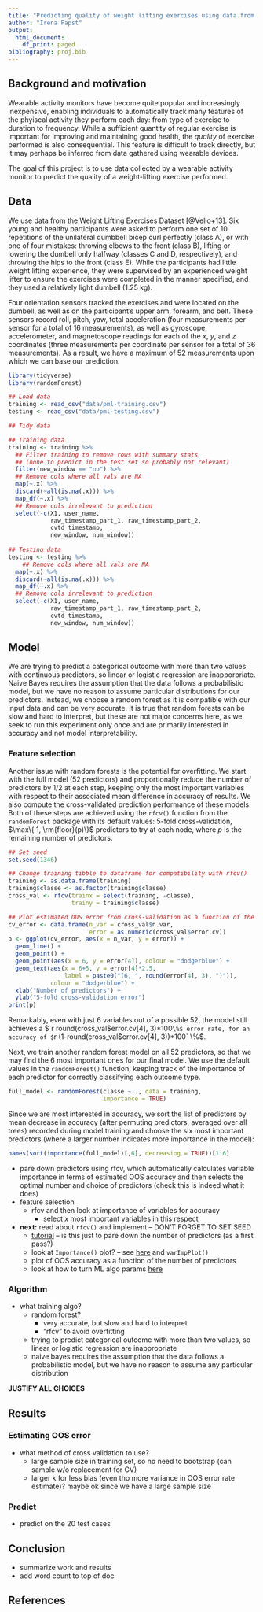 ```yaml
---
title: "Predicting quality of weight lifting exercises using data from wearable devices"
author: "Irena Papst"
output:
  html_document:
    df_print: paged
bibliography: proj.bib
---
```


## Background and motivation

Wearable activity monitors have become quite popular and increasingly inexpensive, enabling individuals to automatically track many features of the phyiscal activity they perform each day: from type of exercise to duration to frequency. While a sufficient quantity of regular exercise is important for improving and maintaining good health, the *quality* of exercise performed is also consequential. This feature is difficult to track directly, but it may perhaps be inferred from data gathered using wearable devices.

The goal of this project is to use data collected by a wearable activity monitor to predict the quality of a weight-lifting exercise performed.

## Data

We use data from the Weight Lifting Exercises Dataset [@Vello+13]. Six young and healthy participants were asked to perform one set of 10 repetitions of the unilateral dumbbell bicep curl perfectly (class A), or with one of four mistakes: throwing elbows to the front (class B), lifting or lowering the dumbell only halfway (classes C and D, respectively), and throwing the hips to the front (class E). While the participants had little weight lifting experience, they were supervised by an experienced weight lifter to ensure the exercises were completed in the manner specified, and they used a relatively light dumbell (1.25 kg).

Four orientation sensors tracked the exercises and were located on the dumbell, as well as on the participant's upper arm, forearm, and belt. These sensors record roll, pitch, yaw, total acceleration (four measurements per sensor for a total of 16 measurements), as well as gyroscope, accelerometer, and magnetoscope readings for each of the $x$, $y$, and $z$ coordinates (three measurements per coordinate per sensor for a total of 36 measurements). As a result, we have a maximum of 52 measurements upon which we can base our prediction. 

```r
library(tidyverse)
library(randomForest)
```

```r

## Load data
training <- read_csv("data/pml-training.csv")
testing <- read_csv("data/pml-testing.csv")

```

```r
## Tidy data

## Training data
training <- training %>%
  ## Filter training to remove rows with summary stats
  ## (none to predict in the test set so probably not relevant)
  filter(new_window == "no") %>%
  ## Remove cols where all vals are NA
  map(~.x) %>%
  discard(~all(is.na(.x))) %>%
  map_df(~.x) %>%
  ## Remove cols irrelevant to prediction
  select(-c(X1, user_name,
            raw_timestamp_part_1, raw_timestamp_part_2,
            cvtd_timestamp,
            new_window, num_window))
  
## Testing data
testing <- testing %>%
    ## Remove cols where all vals are NA
  map(~.x) %>%
  discard(~all(is.na(.x))) %>%
  map_df(~.x) %>%
  ## Remove cols irrelevant to prediction
  select(-c(X1, user_name,
            raw_timestamp_part_1, raw_timestamp_part_2,
            cvtd_timestamp,
            new_window, num_window))

```

## Model

We are trying to predict a categorical outcome with more than two values with continuous predictors, so linear or logistic regression are inapporpriate. Naive Bayes requires the assumption that the data follows a probabilistic model, but we have no reason to assume particular distributions for our predictors. Instead, we choose a random forest as it is compatible with our input data and can be very accurate. It is true that random forests can be slow and hard to interpret, but these are not major concerns here, as we seek to run this experiment only once and are primarily interested in accuracy and not model interpretability.

### Feature selection

Another issue with random forests is the potential for overfitting. We start with the full model (52 predictors) and proportionally reduce the number of predictors by 1/2 at each step, keeping only the most important variables with respect to their associated mean difference in accuracy of results. We also compute the cross-validated prediction performance of these models. Both of these steps are achieved using the `rfcv()` function from the `randomForest` package with its default values: 5-fold cross-validation, $\max\{ 1, \rm{floor}(p)\}$ predictors to try at each node, where $p$ is the remaining number of predictors.

```r
## Set seed
set.seed(1346)

## Change training tibble to dataframe for compatibility with rfcv()
training <- as.data.frame(training)
training$classe <- as.factor(training$classe)
cross_val <- rfcv(trainx = select(training, -classe), 
                  trainy = training$classe)

## Plot estimated OOS error from cross-validation as a function of the number of predictors
cv_error <- data.frame(n_var = cross_val$n.var,
                       error = as.numeric(cross_val$error.cv))
p <- ggplot(cv_error, aes(x = n_var, y = error)) +
  geom_line() + 
  geom_point() +
  geom_point(aes(x = 6, y = error[4]), colour = "dodgerblue") +
  geom_text(aes(x = 6+5, y = error[4]*2.5,
                label = paste0("(6, ", round(error[4], 3), ")")),
            colour = "dodgerblue") +
  xlab("Number of predictors") + 
  ylab("5-fold cross-validation error")
print(p)
```

Remarkably, even with just 6 variables out of a possible 52, the model still achieves a $`r round(cross_val$error.cv[4], 3)*100` \%$ error rate, for an accuracy of $`r (1-round(cross_val$error.cv[4], 3))*100` \%$.

Next, we train another random forest model on all 52 predictors, so that we may find the 6 most important ones for our final model. We use the default values in the `randomForest()` function, keeping track of the importance of each predictor for correctly classifying each outcome type.

```r

full_model <- randomForest(classe ~ ., data = training,
                           importance = TRUE)
```

Since we are most interested in accuracy, we sort the list of predictors by mean decrease in accuracy (after permuting predictors, averaged over all trees) recorded during model training and choose the six most important predictors (where a larger number indicates more importance in the model):

```r
names(sort(importance(full_model)[,6], decreasing = TRUE))[1:6]
```

* pare down predictors using rfcv, which automatically calculates variable importance in terms of estimated OOS accuracy and then selects the optimal number and choice of predictors (check this is indeed what it does)
* feature selection
    * rfcv and then look at importance of variables for accuracy
        * select $x$ most important variables in this respect
* **next:** read about `rfcv()` and implement -- DON'T FORGET TO SET SEED
    * [tutorial](https://rstudio-pubs-static.s3.amazonaws.com/300604_3da1e726964d47a794d3323ffb41264d.html) -- is this just to pare down the number of predictors (as a first pass?)
    * look at `Importance()` plot? -- see [here](https://www.kaggle.com/c/forest-cover-type-prediction/discussion/10532) and `varImpPlot()`
    * plot of OOS accuracy as a function of the number of predictors
    * look at how to turn ML algo params [here](https://machinelearningmastery.com/tune-machine-learning-algorithms-in-r/)
    
### Algorithm
* what training algo?
    * random forest?
      * very accurate, but slow and hard to interpret
      * "rfcv" to avoid overfitting
    * trying to predict categorical outcome with more than two values, so linear or logistic regression are inappropriate
    * naive bayes requires the assumption that the data follows a probabilistic model, but we have no reason to assume any particular distribution

  
**JUSTIFY ALL CHOICES**

## Results

### Estimating OOS error

* what method of cross validation to use?
    * large sample size in training set, so no need to bootstrap (can sample w/o replacement for CV)
    * larger k for less bias (even tho more variance in OOS error rate estimate)? maybe ok since we have a large sample size
    
### Predict
* predict on the 20 test cases

## Conclusion

* summarize work and results
* add word count to top of doc

## References